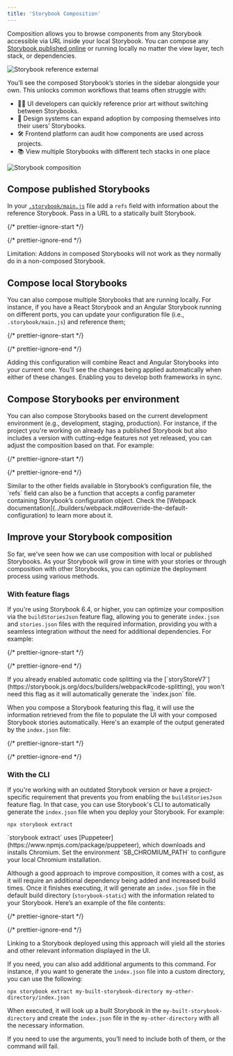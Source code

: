 ```yaml
---
title: 'Storybook Composition'
---
```


Composition allows you to browse components from any Storybook accessible via URL inside your local Storybook. You can compose any [Storybook published online](./publish-storybook.md) or running locally no matter the view layer, tech stack, or dependencies.

![Storybook reference external](./reference-external-storybooks-composition.png)

You’ll see the composed Storybook’s stories in the sidebar alongside your own. This unlocks common workflows that teams often struggle with:

* 👩‍💻 UI developers can quickly reference prior art without switching between Storybooks.
* 🎨 Design systems can expand adoption by composing themselves into their users’ Storybooks.
* 🛠 Frontend platform can audit how components are used across projects.
* 📚 View multiple Storybooks with different tech stacks in one place

![Storybook composition](./combine-storybooks.png)

## Compose published Storybooks

In your [`.storybook/main.js`](../configure/index.md#configure-story-rendering) file add a `refs` field with information about the reference Storybook. Pass in a URL to a statically built Storybook.

{/* prettier-ignore-start */}

<CodeSnippets path="main-config-refs.md" />

{/* prettier-ignore-end */}

<Callout variant="info" icon="💡">
  Limitation: Addons in composed Storybooks will not work as they normally do in a non-composed Storybook.
</Callout>

## Compose local Storybooks

You can also compose multiple Storybooks that are running locally. For instance, if you have a React Storybook and an Angular Storybook running on different ports, you can update your configuration file (i.e., `.storybook/main.js`) and reference them;

{/* prettier-ignore-start */}

<CodeSnippets path="storybook-main-ref-local.md" />

{/* prettier-ignore-end */}

Adding this configuration will combine React and Angular Storybooks into your current one. You’ll see the changes being applied automatically when either of these changes. Enabling you to develop both frameworks in sync.

## Compose Storybooks per environment

You can also compose Storybooks based on the current development environment (e.g., development, staging, production). For instance, if the project you're working on already has a published Storybook but also includes a version with cutting-edge features not yet released, you can adjust the composition based on that. For example:

{/* prettier-ignore-start */}

<CodeSnippets path="main-config-refs-with-function.md" />

{/* prettier-ignore-end */}

<Callout variant="info" icon="💡">
  Similar to the other fields available in Storybook’s configuration file, the `refs` field can also be a function that accepts a config parameter containing Storybook’s configuration object. Check the [Webpack documentation](../builders/webpack.md#override-the-default-configuration) to learn more about it.
</Callout>

## Improve your Storybook composition

So far, we've seen how we can use composition with local or published Storybooks. As your Storybook will grow in time with your stories or through composition with other Storybooks, you can optimize the deployment process using various methods.

### With feature flags

If you're using Storybook 6.4, or higher, you can optimize your composition via the `buildStoriesJson` feature flag, allowing you to generate `index.json` and `stories.json` files with the required information, providing you with a seamless integration without the need for additional dependencies. For example:

{/* prettier-ignore-start */}

<CodeSnippets path="main-config-features-build-stories-json.md" />

{/* prettier-ignore-end */}

<Callout variant="info" icon="💡">
  If you already enabled automatic code splitting via the [`storyStoreV7`](https://storybook.js.org/docs/builders/webpack#code-splitting), you won't need this flag as it will automatically generate the `index.json` file.
</Callout>

When you compose a Storybook featuring this flag, it will use the information retrieved from the file to populate the UI with your composed Storybook stories automatically. Here's an example of the output generated by the `index.json` file:

{/* prettier-ignore-start */}

<CodeSnippets path="storybook-storiesjsonflag-result.md" />

{/* prettier-ignore-end */}

### With the CLI

If you're working with an outdated Storybook version or have a project-specific requirement that prevents you from enabling the `buildStoriesJson` feature flag. In that case, you can use Storybook's CLI to automatically generate the `index.json` file when you deploy your Storybook. For example:

```shell
npx storybook extract
```

<Callout variant="info" icon="💡">
  `storybook extract` uses [Puppeteer](https://www.npmjs.com/package/puppeteer), which downloads and installs Chromium. Set the environment `SB_CHROMIUM_PATH` to configure your local Chromium installation.
</Callout>

Although a good approach to improve composition, it comes with a cost, as it will require an additional dependency being added and increased build times. Once it finishes executing, it will generate an `index.json` file in the default build directory (`storybook-static`) with the information related to your Storybook. Here’s an example of the file contents:

{/* prettier-ignore-start */}

<CodeSnippets path="storybook-extract-result.md" />

{/* prettier-ignore-end */}

Linking to a Storybook deployed using this approach will yield all the stories and other relevant information displayed in the UI.

If you need, you can also add additional arguments to this command. For instance, if you want to generate the `index.json` file into a custom directory, you can use the following:

```shell
npx storybook extract my-built-storybook-directory my-other-directory/index.json
```

When executed, it will look up a built Storybook in the `my-built-storybook-directory` and create the `index.json` file in the `my-other-directory` with all the necessary information.

<Callout variant="info" icon="💡">
  If you need to use the arguments, you’ll need to include both of them, or the command will fail.
</Callout>
